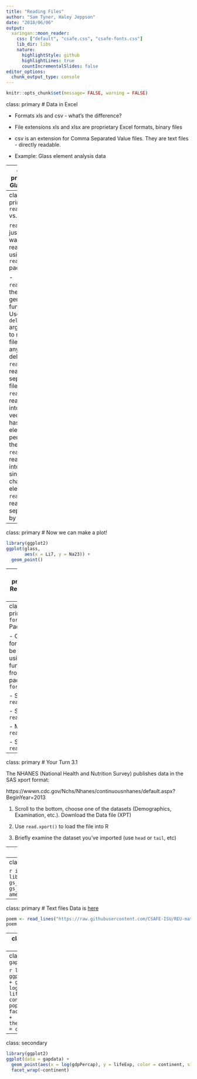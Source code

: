 ```yaml
---
title: "Reading Files"
author: "Sam Tyner, Haley Jeppson"
date: "2018/06/06"
output:
  xaringan::moon_reader:
    css: ["default", "csafe.css", "csafe-fonts.css"]
    lib_dir: libs
    nature:
      highlightStyle: github
      highlightLines: true
      countIncrementalSlides: false
editor_options: 
  chunk_output_type: console
---
```


```r
knitr::opts_chunk$set(message= FALSE, warning = FALSE)
```

class: primary
# Data in Excel

- Formats xls and csv - what's the difference?

- File extensions xls and xlsx are proprietary Excel formats, binary files

- csv is an extension for Comma Separated Value files. They are text files - directly readable.

- Example: Glass element analysis data

---
class: primary
# Glass data

Visit [this link](https://raw.githubusercontent.com/CSAFE-ISU/REU-materials-2018/master/slides/rstats/data/GK_clean_results.csv) to get the data. 

```r
library(readr)
glass <- read_csv("https://raw.githubusercontent.com/CSAFE-ISU/REU-materials-2018/master/slides/rstats/data/GK_clean_results.csv")
head(glass)
```


---
class: primary
# `read_csv` vs. `read_*`

`read_csv` is just one way to read a file using the `readr` package: 

- `read_delim`: the most generic function. Use the `delim` argument to read a file with any type of delimiter 
- `read_tsv`: read tab separated files 
- `read_lines`: read a file into a vector that has one element per line of the file
- `read_file`: read a file into a single character element
- `read_table`: read a file separated by space

---
class: primary
# Now we can make a plot!

```r
library(ggplot2)
ggplot(glass, 
       aes(x = Li7, y = Na23)) + 
  geom_point()
```

---
class: primary
# Read Excel Data

Download the boxoffice.xlsx file from [this link](https://github.com/CSAFE-ISU/REU-materials-2018/blob/master/slides/rstats/data/boxoffice.xlsx) and put it in your "LearningR" folder. 

Read it in and save it as `boxofc`

```r
library(readxl)
 
boxofc <- read_excel("boxoffice.xlsx")

head(boxofc)
```
```r
library(readxl)
 
boxofc <- read_excel("data/boxoffice.xlsx")

head(boxofc)
```

---
class: primary
# `foreign` Package

- Other file formats can be read using the functions from package `foreign`

- SPSS: `read.spss`

- SAS: `read.xport`

- Minitab: `read.mtp`

- Systat: `read.systat`

---
class: primary
# Your Turn 3.1 

The NHANES (National Health and Nutrition Survey) publishes data in the SAS xport format:

https://wwwn.cdc.gov/Nchs/Nhanes/continuousnhanes/default.aspx?BeginYear=2013

1. Scroll to the bottom, choose one of the datasets (Demographics, Examination, etc.). Download the Data file (XPT)

2. Use `read.xport()` to load the file into R

3. Briefly examine the dataset you've imported (use `head` or `tail`, etc)

---
class: primary
# Other Data Types 

What can you think of? 

---
class: primary
# Google Sheets 

```r
install.packages("googlesheets")
library(googlesheets)
gap <- gs_key("1D5FK6z7aGukdGRAJQoyuPc2QV5zSJ4oN7oslp_u7YEQ")
gs_browse(gap)
africa <- gs_read(gap, "Africa")
americas <- gs_read(gap, "Americas")
```
```r
library(readxl)
africa <- read_xlsx("data/Gapminder.xlsx", sheet = "Africa")
head(africa)
```

---
class: primary
# Text files 
Data is [here](https://raw.githubusercontent.com/CSAFE-ISU/REU-materials-2018/master/slides/rstats/data/poem.txt)

```r
poem <- read_lines("https://raw.githubusercontent.com/CSAFE-ISU/REU-materials-2018/master/slides/rstats/data/poem.txt")
poem
```

---
class: primary
# Your Turn 3.2

Read in the rest of the Google Sheets from the Gapminder data set and combine them into one data set with the `bind_rows()` function in the `dplyr` package. Save it as `gapdata`.

```r
library(dplyr)
americas <- read_xlsx("data/Gapminder.xlsx", sheet = "Americas")
asia <- read_xlsx("data/Gapminder.xlsx", sheet = "Asia")
europe <- read_xlsx("data/Gapminder.xlsx", sheet = "Europe")
oceania <-  read_xlsx("data/Gapminder.xlsx", sheet = "Oceania")
gapdata <- bind_rows(africa, americas, asia, europe, oceania)
```

---
class: primary
# Plot `gapdata`

```r
library(ggplot2)
ggplot(data = gapdata) + 
  geom_point(aes(x = log(gdpPercap), y = lifeExp, 
                 color = continent, size = pop)) + 
  facet_wrap(~continent)  + 
  theme(legend.position = c(.75,.25))
```

---
class: secondary

```r
library(ggplot2)
ggplot(data = gapdata) + 
  geom_point(aes(x = log(gdpPercap), y = lifeExp, color = continent, size = pop)) + 
  facet_wrap(~continent)
```

